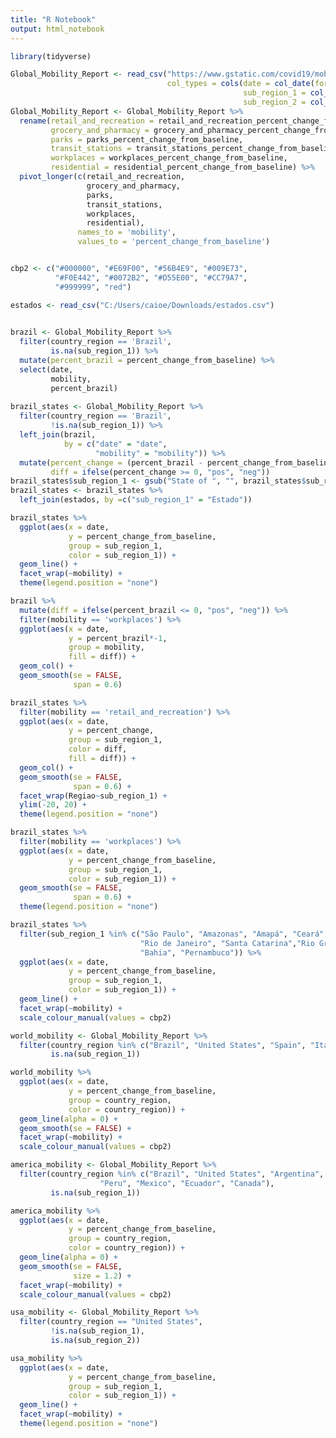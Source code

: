 ---
title: "R Notebook"
output: html_notebook
---

```{r}
library(tidyverse)
```


```{r}
Global_Mobility_Report <- read_csv("https://www.gstatic.com/covid19/mobility/Global_Mobility_Report.csv",
                                   col_types = cols(date = col_date(format = "%Y-%m-%d"),
                                                    sub_region_1 = col_character(), 
                                                    sub_region_2 = col_character()))
Global_Mobility_Report <- Global_Mobility_Report %>% 
  rename(retail_and_recreation = retail_and_recreation_percent_change_from_baseline,
         grocery_and_pharmacy = grocery_and_pharmacy_percent_change_from_baseline,
         parks = parks_percent_change_from_baseline,
         transit_stations = transit_stations_percent_change_from_baseline,
         workplaces = workplaces_percent_change_from_baseline,
         residential = residential_percent_change_from_baseline) %>% 
  pivot_longer(c(retail_and_recreation,
                 grocery_and_pharmacy,
                 parks,
                 transit_stations,
                 workplaces,
                 residential),
               names_to = 'mobility',
               values_to = 'percent_change_from_baseline')


cbp2 <- c("#000000", "#E69F00", "#56B4E9", "#009E73",
          "#F0E442", "#0072B2", "#D55E00", "#CC79A7",
          "#999999", "red")

estados <- read_csv("C:/Users/caioe/Downloads/estados.csv")
  

```

```{r}
brazil <- Global_Mobility_Report %>% 
  filter(country_region == 'Brazil',
         is.na(sub_region_1)) %>% 
  mutate(percent_brazil = percent_change_from_baseline) %>% 
  select(date,
         mobility,
         percent_brazil)
  
brazil_states <- Global_Mobility_Report %>% 
  filter(country_region == 'Brazil',
         !is.na(sub_region_1)) %>% 
  left_join(brazil,
            by = c("date" = "date",
                   "mobility" = "mobility")) %>%
  mutate(percent_change = (percent_brazil - percent_change_from_baseline),
         diff = ifelse(percent_change >= 0, "pos", "neg"))
brazil_states$sub_region_1 <- gsub("State of ", "", brazil_states$sub_region_1)
brazil_states <- brazil_states %>% 
  left_join(estados, by =c("sub_region_1" = "Estado"))
```

```{r}
brazil_states %>% 
  ggplot(aes(x = date, 
             y = percent_change_from_baseline, 
             group = sub_region_1,
             color = sub_region_1)) +
  geom_line() +
  facet_wrap(~mobility) +
  theme(legend.position = "none")
```

```{r}
brazil %>% 
  mutate(diff = ifelse(percent_brazil <= 0, "pos", "neg")) %>% 
  filter(mobility == 'workplaces') %>% 
  ggplot(aes(x = date, 
             y = percent_brazil*-1,
             group = mobility,
             fill = diff)) +
  geom_col() +
  geom_smooth(se = FALSE,
              span = 0.6)
```


```{r message=FALSE, warning=FALSE}
brazil_states %>% 
  filter(mobility == 'retail_and_recreation') %>% 
  ggplot(aes(x = date, 
             y = percent_change, 
             group = sub_region_1,
             color = diff,
             fill = diff)) +
  geom_col() +
  geom_smooth(se = FALSE,
              span = 0.6) +
  facet_wrap(Regiao~sub_region_1) +
  ylim(-20, 20) +
  theme(legend.position = "none")
```

```{r}
brazil_states %>% 
  filter(mobility == 'workplaces') %>% 
  ggplot(aes(x = date, 
             y = percent_change_from_baseline, 
             group = sub_region_1,
             color = sub_region_1)) +
  geom_smooth(se = FALSE,
              span = 0.6) +
  theme(legend.position = "none")
```


```{r}
brazil_states %>%
  filter(sub_region_1 %in% c("São Paulo", "Amazonas", "Amapá", "Ceará", "Tocantins", 
                             "Rio de Janeiro", "Santa Catarina","Rio Grande do Sul",
                             "Bahia", "Pernambuco")) %>% 
  ggplot(aes(x = date, 
             y = percent_change_from_baseline, 
             group = sub_region_1,
             color = sub_region_1)) +
  geom_line() +
  facet_wrap(~mobility) +
  scale_colour_manual(values = cbp2)

```


```{r}
world_mobility <- Global_Mobility_Report %>%
  filter(country_region %in% c("Brazil", "United States", "Spain", "Italy", "France", "United Kingdom", "Mexico", "Ecuador","Canada","Singapore"),
         is.na(sub_region_1))

world_mobility %>% 
  ggplot(aes(x = date, 
             y = percent_change_from_baseline, 
             group = country_region,
             color = country_region)) +
  geom_line(alpha = 0) +
  geom_smooth(se = FALSE) +
  facet_wrap(~mobility) +
  scale_colour_manual(values = cbp2)
```

```{r}
america_mobility <- Global_Mobility_Report %>%
  filter(country_region %in% c("Brazil", "United States", "Argentina", "Chile", "Uruguay", "Paraguay",
                    "Peru", "Mexico", "Ecuador", "Canada"),
         is.na(sub_region_1))

america_mobility %>% 
  ggplot(aes(x = date, 
             y = percent_change_from_baseline, 
             group = country_region,
             color = country_region)) +
  geom_line(alpha = 0) +
  geom_smooth(se = FALSE,
              size = 1.2) +
  facet_wrap(~mobility) +
  scale_colour_manual(values = cbp2)

```

```{r}
usa_mobility <- Global_Mobility_Report %>%
  filter(country_region == "United States",
         !is.na(sub_region_1),
         is.na(sub_region_2))

usa_mobility %>% 
  ggplot(aes(x = date, 
             y = percent_change_from_baseline, 
             group = sub_region_1,
             color = sub_region_1)) +
  geom_line() +
  facet_wrap(~mobility) +
  theme(legend.position = "none")

```

